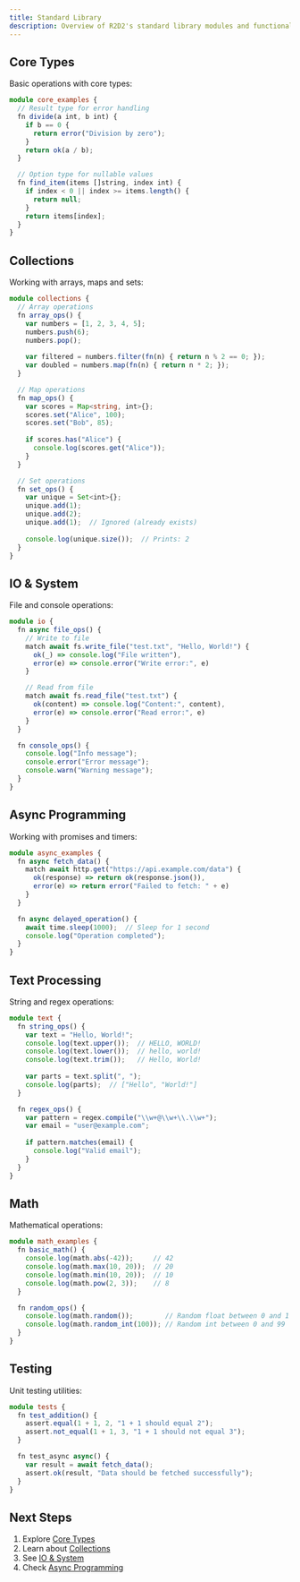 ```yaml
---
title: Standard Library
description: Overview of R2D2's standard library modules and functionality
---
```


## Core Types

Basic operations with core types:

```typescript
module core_examples {
  // Result type for error handling
  fn divide(a int, b int) {
    if b == 0 {
      return error("Division by zero");
    }
    return ok(a / b);
  }

  // Option type for nullable values
  fn find_item(items []string, index int) {
    if index < 0 || index >= items.length() {
      return null;
    }
    return items[index];
  }
}
```

## Collections

Working with arrays, maps and sets:

```typescript
module collections {
  // Array operations
  fn array_ops() {
    var numbers = [1, 2, 3, 4, 5];
    numbers.push(6);
    numbers.pop();
    
    var filtered = numbers.filter(fn(n) { return n % 2 == 0; });
    var doubled = numbers.map(fn(n) { return n * 2; });
  }

  // Map operations
  fn map_ops() {
    var scores = Map<string, int>{};
    scores.set("Alice", 100);
    scores.set("Bob", 85);
    
    if scores.has("Alice") {
      console.log(scores.get("Alice"));
    }
  }

  // Set operations
  fn set_ops() {
    var unique = Set<int>{};
    unique.add(1);
    unique.add(2);
    unique.add(1);  // Ignored (already exists)
    
    console.log(unique.size());  // Prints: 2
  }
}
```

## IO & System

File and console operations:

```typescript
module io {
  fn async file_ops() {
    // Write to file
    match await fs.write_file("test.txt", "Hello, World!") {
      ok(_) => console.log("File written"),
      error(e) => console.error("Write error:", e)
    }

    // Read from file
    match await fs.read_file("test.txt") {
      ok(content) => console.log("Content:", content),
      error(e) => console.error("Read error:", e)
    }
  }

  fn console_ops() {
    console.log("Info message");
    console.error("Error message");
    console.warn("Warning message");
  }
}
```

## Async Programming

Working with promises and timers:

```typescript
module async_examples {
  fn async fetch_data() {
    match await http.get("https://api.example.com/data") {
      ok(response) => return ok(response.json()),
      error(e) => return error("Failed to fetch: " + e)
    }
  }

  fn async delayed_operation() {
    await time.sleep(1000);  // Sleep for 1 second
    console.log("Operation completed");
  }
}
```

## Text Processing

String and regex operations:

```typescript
module text {
  fn string_ops() {
    var text = "Hello, World!";
    console.log(text.upper());  // HELLO, WORLD!
    console.log(text.lower());  // hello, world!
    console.log(text.trim());   // Hello, World!
    
    var parts = text.split(", ");
    console.log(parts);  // ["Hello", "World!"]
  }

  fn regex_ops() {
    var pattern = regex.compile("\\w+@\\w+\\.\\w+");
    var email = "user@example.com";
    
    if pattern.matches(email) {
      console.log("Valid email");
    }
  }
}
```

## Math

Mathematical operations:

```typescript
module math_examples {
  fn basic_math() {
    console.log(math.abs(-42));     // 42
    console.log(math.max(10, 20));  // 20
    console.log(math.min(10, 20));  // 10
    console.log(math.pow(2, 3));    // 8
  }

  fn random_ops() {
    console.log(math.random());        // Random float between 0 and 1
    console.log(math.random_int(100)); // Random int between 0 and 99
  }
}
```

## Testing

Unit testing utilities:

```typescript
module tests {
  fn test_addition() {
    assert.equal(1 + 1, 2, "1 + 1 should equal 2");
    assert.not_equal(1 + 1, 3, "1 + 1 should not equal 3");
  }

  fn test_async async() {
    var result = await fetch_data();
    assert.ok(result, "Data should be fetched successfully");
  }
}
```

## Next Steps

1. Explore [Core Types](/reference/types/)
2. Learn about [Collections](/reference/collections/)
3. See [IO & System](/reference/io/)
4. Check [Async Programming](/reference/async/) 